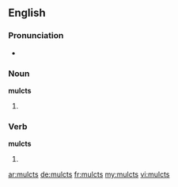 ==English==
===Pronunciation===
*{{rhymes|ʌlkts}}

===Noun===
'''mulcts'''

# {{plural of|[[mulct]]}}

===Verb===
'''mulcts'''

# {{third-person singular of|[[mulct]]}}

[[ar:mulcts]]
[[de:mulcts]]
[[fr:mulcts]]
[[my:mulcts]]
[[vi:mulcts]]